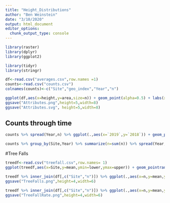 ```yaml
---
title: "Height_Distributions"
author: "Ben Weinstein"
date: "3/10/2020"
output: html_document
editor_options: 
  chunk_output_type: console
---
```


```r
library(raster)
library(dplyr)
library(ggplot2)

library(tidyr)
library(stringr)
```

```r
df<-read.csv("averages.csv",row.names =1)
counts<-read.csv("counts.csv")
colnames(counts)<-c("Site","geo_index","Year","n")
```

```r
ggplot(df,aes(x=height,y=area,size=n)) + geom_point(alpha=0.5) + labs(x="Crown Height (m)",y="Crown Area (m^2)",size="Trees/km^2") + geom_text(aes(label=Site),size=3,hjust=0.25,vjust=-0.5) + theme_bw()
ggsave("Attributes.png",height=5,width=8)
ggsave("Attributes.svg", height=5,width=8)
```

## Counts through time

```r
counts %>% spread(Year,n) %>% ggplot(.,aes(x=`2019`,y=`2018`)) + geom_point(aes(col=Site),alpha=0.5) + geom_abline(linetype="dashed") + coord_equal()
```

```r
counts %>% group_by(Site,Year) %>% summarize(n=sum(n)) %>% spread(Year,n) %>% ggplot(.,aes(x=`2019`,y=`2018`)) + geom_point() + geom_abline(linetype="dashed") + coord_equal() + geom_text(aes(label=Site))
```

#Tree Falls
```r
treedf<-read.csv("treefall.csv",row.names= 1)
ggplot(treedf,aes(x=Site,y=mean,ymin=lower,ymax=upper)) + geom_pointrange(size=1) + theme_bw() + labs(y="Tree Falls per 1km^2")

treedf %>% inner_join(df[,c("Site","n")]) %>% ggplot(.,aes(x=n,y=mean,ymin=lower,ymax=upper)) + geom_pointrange() + geom_text(aes(label=Site),vjust=0.25,hjust=-0.25) + labs(x="Trees per 1km^2",y="Tree Falls per 1km^2")
ggsave("TreeFalls.png",height=4,width=6)
```

```r
treedf %>% inner_join(df[,c("Site","n")]) %>% ggplot(.,aes(x=n,y=mean,ymin=lower,ymax=upper)) + geom_pointrange(alpha=0.7) + geom_text(aes(label=Site),vjust=-1,hjust=0,size=2) + labs(x="Trees per 1km^2",y="Tree Falls per 1km^2")
ggsave("TreeFallRate.png",height=4,width=6)
```




